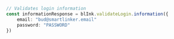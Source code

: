 ```typescript index.ts
// Validates login information
const informationResponse = blInk.validateLogin.information({
    email: "bud@smartlinker.email"
    password: "PASSWORD"
})
```